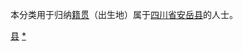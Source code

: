 {{Catnav|頁面分類|各種主題的頁面分類|依中国各省来作的分类|各地中国人|四川人|资阳人}}
{{Catnav|頁面分類|人物|各國人物|中国人|各地中国人|四川人|资阳人}}

本分类用于归纳[[籍贯|籍贯]]（出生地）属于[[四川省|四川省]][[安岳县|安岳县]]的人士。

[[Category:资阳人|县]]
[[Category:安岳县|*]]